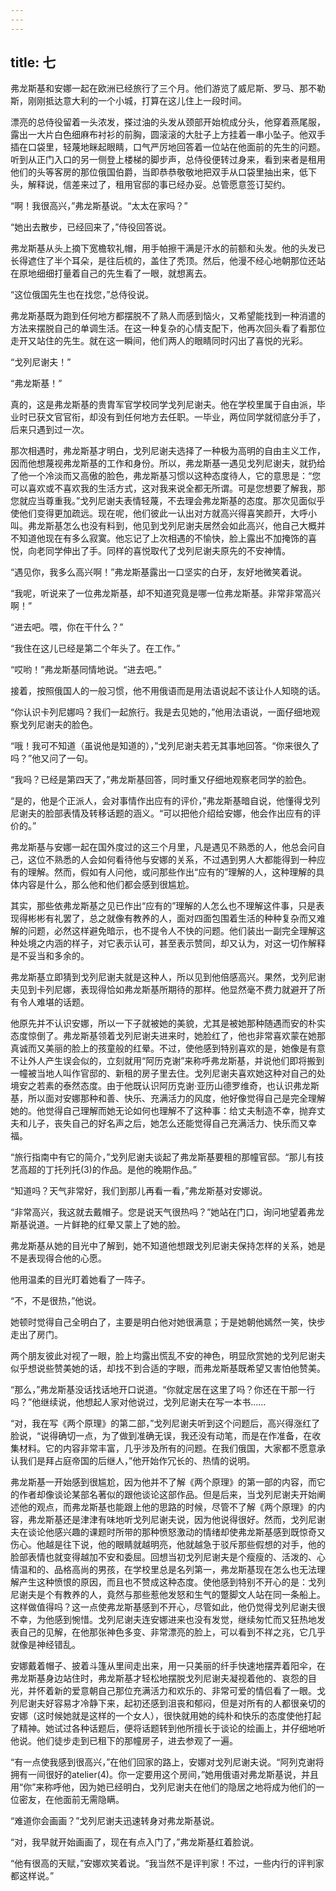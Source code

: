 ```yaml
---
---
---
```

title: 七
---




弗龙斯基和安娜一起在欧洲已经旅行了三个月。他们游览了威尼斯、罗马、那不勒斯，刚刚抵达意大利的一个小城，打算在这儿住上一段时间。

漂亮的总侍役留着一头浓发，搽过油的头发从颈部开始梳成分头，他穿着燕尾服，露出一大片白色细麻布衬衫的前胸，圆滚滚的大肚子上方挂着一串小坠子。他双手插在口袋里，轻蔑地眯起眼睛，口气严厉地回答着一位站在他面前的先生的问题。听到从正门入口的另一侧登上楼梯的脚步声，总侍役便转过身来，看到来者是租用他们的头等客房的那位俄国伯爵，当即恭恭敬敬地把双手从口袋里抽出来，低下头，解释说，信差来过了，租用官邸的事已经办妥。总管愿意签订契约。

“啊！我很高兴，”弗龙斯基说。“太太在家吗？”

“她出去散步，已经回来了，”侍役回答说。

弗龙斯基从头上摘下宽檐软礼帽，用手帕擦干满是汗水的前额和头发。他的头发已长得遮住了半个耳朵，是往后梳的，盖住了秃顶。然后，他漫不经心地朝那位还站在原地细细打量着自己的先生看了一眼，就想离去。

“这位俄国先生也在找您，”总侍役说。

弗龙斯基既为跑到任何地方都摆脱不了熟人而感到恼火，又希望能找到一种消遣的方法来摆脱自己的单调生活。在这一种复杂的心情支配下，他再次回头看了看那位走开又站住的先生。就在这一瞬间，他们两人的眼睛同时闪出了喜悦的光彩。

“戈列尼谢夫！”

“弗龙斯基！”

真的，这是弗龙斯基的贵胄军官学校同学戈列尼谢夫。他在学校里属于自由派，毕业时已获文官官衔，却没有到任何地方去任职。一毕业，两位同学就彻底分手了，后来只遇到过一次。

那次相遇时，弗龙斯基才明白，戈列尼谢夫选择了一种极为高明的自由主义工作，因而他想蔑视弗龙斯基的工作和身份。所以，弗龙斯基一遇见戈列尼谢夫，就扔给了他一个冷淡而又高傲的脸色，弗龙斯基习惯以这种态度待人，它的意思是：“您可以喜欢或不喜欢我的生活方式，这对我来说全都无所谓。可是您想要了解我，那您就应当尊重我。”戈列尼谢夫表情轻蔑，不去理会弗龙斯基的态度。那次见面似乎使他们变得更加疏远。现在呢，他们彼此一认出对方就高兴得喜笑颜开，大呼小叫。弗龙斯基怎么也没有料到，他见到戈列尼谢夫居然会如此高兴，他自己大概并不知道他现在有多么寂寞。他忘记了上次相遇的不愉快，脸上露出不加掩饰的喜悦，向老同学伸出了手。同样的喜悦取代了戈列尼谢夫原先的不安神情。

“遇见你，我多么高兴啊！”弗龙斯基露出一口坚实的白牙，友好地微笑着说。

“我呢，听说来了一位弗龙斯基，却不知道究竟是哪一位弗龙斯基。非常非常高兴啊！”

“进去吧。喂，你在干什么？”

“我住在这儿已经是第二个年头了。在工作。”

“哎哟！”弗龙斯基同情地说。“进去吧。”

接着，按照俄国人的一般习惯，他不用俄语而是用法语说起不该让仆人知晓的话。

“你认识卡列尼娜吗？我们一起旅行。我是去见她的，”他用法语说，一面仔细地观察戈列尼谢夫的脸色。

“哦！我可不知道（虽说他是知道的），”戈列尼谢夫若无其事地回答。“你来很久了吗？”他又问了一句。

“我吗？已经是第四天了，”弗龙斯基回答，同时重又仔细地观察老同学的脸色。

“是的，他是个正派人，会对事情作出应有的评价，”弗龙斯基暗自说，他懂得戈列尼谢夫的脸部表情及转移话题的涵义。“可以把他介绍给安娜，他会作出应有的评价的。”

弗龙斯基与安娜一起在国外度过的这三个月里，凡是遇见不熟悉的人，他总会问自己，这位不熟悉的人会如何看待他与安娜的关系，不过遇到男人大都能得到一种应有的理解。然而，假如有人问他，或问那些作出“应有的”理解的人，这种理解的具体内容是什么，那么他和他们都会感到很尴尬。

其实，那些依弗龙斯基之见已作出“应有的”理解的人怎么也不理解这件事，只是表现得彬彬有礼罢了，总之就像有教养的人，面对四面包围着生活的种种复杂而又难解的问题，必然这样避免暗示，也不提令人不快的问题。他们装出一副完全理解这种处境之内涵的样子，对它表示认可，甚至表示赞同，却又认为，对这一切作解释是不妥当和多余的。

弗龙斯基立即猜到戈列尼谢夫就是这种人，所以见到他倍感高兴。果然，戈列尼谢夫见到卡列尼娜，表现得恰如弗龙斯基所期待的那样。他显然毫不费力就避开了所有令人难堪的话题。

他原先并不认识安娜，所以一下子就被她的美貌，尤其是被她那种随遇而安的朴实态度惊倒了。弗龙斯基领着戈列尼谢夫进来时，她脸红了，他也非常喜欢蒙在她那真诚而又美丽的脸上的孩童般的红晕。不过，使他感到特别喜欢的是，她像是有意不让外人产生误会似的，立刻就用“阿历克谢”来称呼弗龙斯基，并说他们即将搬到一幢被当地人叫作官邸的、新租的房子里去住。戈列尼谢夫喜欢她这种对自己的处境安之若素的泰然态度。由于他既认识阿历克谢·亚历山德罗维奇，也认识弗龙斯基，所以面对安娜那种和善、快乐、充满活力的风度，他好像觉得自己是完全理解她的。他觉得自己理解而她无论如何也理解不了这种事：给丈夫制造不幸，抛弃丈夫和儿子，丧失自己的好名声之后，她怎么还能觉得自己充满活力、快乐而又幸福。

“旅行指南中有它的简介，”戈列尼谢夫谈起了弗龙斯基要租的那幢官邸。“那儿有技艺高超的丁托列托(3)的作品。是他的晚期作品。”

“知道吗？天气非常好，我们到那儿再看一看，”弗龙斯基对安娜说。

“非常高兴，我这就去戴帽子。您是说天气很热吗？”她站在门口，询问地望着弗龙斯基说道。一片鲜艳的红晕又蒙上了她的脸。

弗龙斯基从她的目光中了解到，她不知道他想跟戈列尼谢夫保持怎样的关系，她是不是表现得合他的心愿。

他用温柔的目光盯着她看了一阵子。

“不，不是很热，”他说。

她顿时觉得自己全明白了，主要是明白他对她很满意；于是她朝他嫣然一笑，快步走出了房门。

两个朋友彼此对视了一眼，脸上均露出慌乱不安的神色，明显欣赏她的戈列尼谢夫似乎想说些赞美她的话，却找不到合适的字眼，而弗龙斯基既希望又害怕他赞美。

“那么，”弗龙斯基没话找话地开口说道。“你就定居在这里了吗？你还在干那一行吗？”他继续说，他想起人家对他说过，戈列尼谢夫在写一本书……

“对，我在写《两个原理》的第二部，”戈列尼谢夫听到这个问题后，高兴得涨红了脸说，“说得确切一点，为了做到准确无误，我还没有动笔，而是在作准备，在收集材料。它的内容非常丰富，几乎涉及所有的问题。在我们俄国，大家都不愿意承认我们是拜占庭帝国的后继人，”他开始作冗长的、热情的说明。

弗龙斯基一开始感到很尴尬，因为他并不了解《两个原理》的第一部的内容，而它的作者却像谈论某部名著似的跟他谈论这部作品。但是后来，当戈列尼谢夫开始阐述他的观点，而弗龙斯基也能跟上他的思路的时候，尽管不了解《两个原理》的内容，弗龙斯基还是津津有味地听戈列尼谢夫说，因为他说得很好。然而，戈列尼谢夫在谈论他感兴趣的课题时所带的那种愤怒激动的情绪却使弗龙斯基感到既惊奇又伤心。他越是往下说，他的眼睛就越明亮，他就越急于驳斥那些假想的对手，他的脸部表情也就变得越加不安和委屈。回想当初戈列尼谢夫是个瘦瘦的、活泼的、心情温和的、品格高尚的男孩，在学校里总是名列第一，弗龙斯基现在怎么也无法理解产生这种愤恨的原因，而且也不赞成这种态度。使他感到特别不开心的是：戈列尼谢夫是个有教养的人，竟然与那些惹他发怒和生气的蹩脚文人站在同一条船上。这样做值得吗？这一点使弗龙斯基感到不开心，尽管如此，他仍觉得戈列尼谢夫很不幸，为他感到惋惜。戈列尼谢夫连安娜进来也没有发觉，继续匆忙而又狂热地发表自己的见解，在他那张神色多变、非常漂亮的脸上，可以看到不祥之兆，它几乎就像是神经错乱。

安娜戴着帽子、披着斗篷从里间走出来，用一只美丽的纤手快速地摆弄着阳伞，在弗龙斯基身边站住时，弗龙斯基才轻松地摆脱戈列尼谢夫凝视着他的、哀怨的目光，并怀着新的爱意朝自己那位充满活力和欢乐的、非常可爱的情侣看了一眼。戈列尼谢夫好容易才冷静下来，起初还感到沮丧和郁闷，但是对所有的人都很亲切的安娜（这时候她就是这样的一个女人），很快就用她的纯朴和快乐的态度使他打起了精神。她试过各种话题后，便将话题转到他所擅长于谈论的绘画上，并仔细地听他说。他们徒步走到已租下的那幢房子，进去参观了一遍。

“有一点使我感到很高兴，”在他们回家的路上，安娜对戈列尼谢夫说。“阿列克谢将拥有一间很好的atelier(4)。你一定要用这个房间，”她用俄语对弗龙斯基说，并且用“你”来称呼他，因为她已经明白，戈列尼谢夫在他们的隐居之地将成为他们的一位密友，在他面前无需隐瞒。

“难道你会画画？”戈列尼谢夫迅速转身对弗龙斯基说。

“对，我早就开始画画了，现在有点入门了，”弗龙斯基红着脸说。

“他有很高的天赋，”安娜欢笑着说。“我当然不是评判家！不过，一些内行的评判家都这样说。”